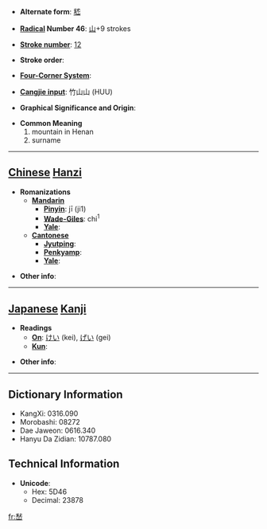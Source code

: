 * '''Alternate form''': [[嵇]]

* '''[[Wiktionary:Chinese radical index| Radical]] Number 46''': [[Wiktionary:Chinese radical index 山|山]]+9 strokes

* '''[[Wiktionary:Chinese total strokes index|Stroke number]]''': [[Wiktionary:Chinese total strokes index 12|12]]

* '''Stroke order''': 

* '''[[Wiktionary:Chinese four corner index|Four-Corner System]]''': 

* '''[[Wiktionary:Chinese Cangjie index|Cangjie input]]''': 竹山山 (HUU)

* '''Graphical Significance and Origin''': 

* '''Common Meaning'''
*#mountain in Henan
*# surname


----

== [[Chinese]] [[Hanzi]] ==

* '''Romanizations'''
** '''[[Mandarin]]'''
*** '''[[Pinyin]]''': jī (ji1)
*** '''[[Wade-Giles]]''': chi<sup>1</sup>
*** '''[[Yale]]''': 
** '''[[Cantonese]]'''
*** '''[[Jyutping]]''':
*** '''[[Penkyamp]]''': 
*** '''[[Yale]]''': 

* '''Other info''': 

----

== [[Japanese]] [[Kanji]] ==

* '''Readings'''
** '''[[On]]''': [[けい]] (kei), [[げい]] (gei)
** '''[[Kun]]''': 

* '''Other info''':  

----

== Dictionary Information ==

* KangXi: 0316.090
* Morobashi: 08272
* Dae Jaweon: 0616.340
* Hanyu Da Zidian: 10787.080

== Technical Information ==

* '''Unicode''':
** Hex: 5D46
** Decimal: 23878

[[fr:嵆]]